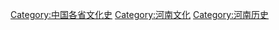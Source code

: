[[Category:中国各省文化史|Category:中国各省文化史]]
[[Category:河南文化|Category:河南文化]]
[[Category:河南历史|Category:河南历史]]